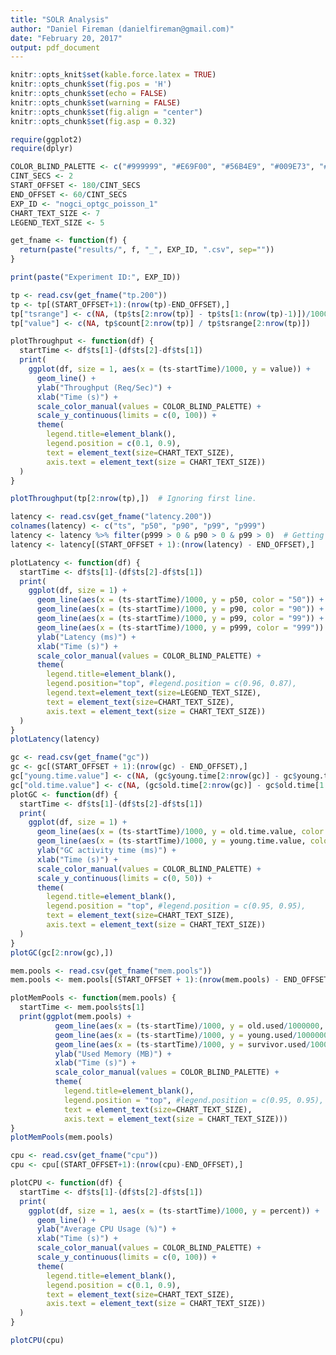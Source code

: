 ```yaml
---
title: "SOLR Analysis"
author: "Daniel Fireman (danielfireman@gmail.com)"
date: "February 20, 2017"
output: pdf_document
---
```



```r
knitr::opts_knit$set(kable.force.latex = TRUE)
knitr::opts_chunk$set(fig.pos = 'H')
knitr::opts_chunk$set(echo = FALSE)
knitr::opts_chunk$set(warning = FALSE)
knitr::opts_chunk$set(fig.align = "center")
knitr::opts_chunk$set(fig.asp = 0.32)

require(ggplot2)
require(dplyr)

COLOR_BLIND_PALETTE <- c("#999999", "#E69F00", "#56B4E9", "#009E73", "#F0E442", "#0072B2", "#D55E00", "#CC79A7")
CINT_SECS <- 2
START_OFFSET <- 180/CINT_SECS
END_OFFSET <- 60/CINT_SECS
EXP_ID <- "nogci_optgc_poisson_1"
CHART_TEXT_SIZE <- 7
LEGEND_TEXT_SIZE <- 5

get_fname <- function(f) {
  return(paste("results/", f, "_", EXP_ID, ".csv", sep=""))
}
```

```r
print(paste("Experiment ID:", EXP_ID))
```

```r
tp <- read.csv(get_fname("tp.200"))
tp <- tp[(START_OFFSET+1):(nrow(tp)-END_OFFSET),]
tp["tsrange"] <- c(NA, (tp$ts[2:nrow(tp)] - tp$ts[1:(nrow(tp)-1)])/1000)
tp["value"] <- c(NA, tp$count[2:nrow(tp)] / tp$tsrange[2:nrow(tp)])

plotThroughput <- function(df) {
  startTime <- df$ts[1]-(df$ts[2]-df$ts[1])
  print(
    ggplot(df, size = 1, aes(x = (ts-startTime)/1000, y = value)) +
      geom_line() +
      ylab("Throughput (Req/Sec)") +
      xlab("Time (s)") +
      scale_color_manual(values = COLOR_BLIND_PALETTE) +
      scale_y_continuous(limits = c(0, 100)) +
      theme(
        legend.title=element_blank(),
        legend.position = c(0.1, 0.9),
        text = element_text(size=CHART_TEXT_SIZE),
        axis.text = element_text(size = CHART_TEXT_SIZE))
  )
}

plotThroughput(tp[2:nrow(tp),])  # Ignoring first line.
```

```r
latency <- read.csv(get_fname("latency.200"))
colnames(latency) <- c("ts", "p50", "p90", "p99", "p999")
latency <- latency %>% filter(p999 > 0 & p90 > 0 & p99 > 0)  # Getting rid of noise.
latency <- latency[(START_OFFSET + 1):(nrow(latency) - END_OFFSET),]

plotLatency <- function(df) {
  startTime <- df$ts[1]-(df$ts[2]-df$ts[1])
  print(
    ggplot(df, size = 1) +
      geom_line(aes(x = (ts-startTime)/1000, y = p50, color = "50")) +
      geom_line(aes(x = (ts-startTime)/1000, y = p90, color = "90")) +
      geom_line(aes(x = (ts-startTime)/1000, y = p99, color = "99")) +
      geom_line(aes(x = (ts-startTime)/1000, y = p999, color = "999")) +
      ylab("Latency (ms)") +
      xlab("Time (s)") +
      scale_color_manual(values = COLOR_BLIND_PALETTE) +
      theme(
        legend.title=element_blank(),
        legend.position="top", #legend.position = c(0.96, 0.87),
        legend.text=element_text(size=LEGEND_TEXT_SIZE),
        text = element_text(size=CHART_TEXT_SIZE),
        axis.text = element_text(size = CHART_TEXT_SIZE))
  )
}
plotLatency(latency)
```

```r
gc <- read.csv(get_fname("gc"))
gc <- gc[(START_OFFSET + 1):(nrow(gc) - END_OFFSET),]
gc["young.time.value"] <- c(NA, (gc$young.time[2:nrow(gc)] - gc$young.time[1:(nrow(gc)-1)]))
gc["old.time.value"] <- c(NA, (gc$old.time[2:nrow(gc)] - gc$old.time[1:(nrow(gc)-1)]))
plotGC <- function(df) {
  startTime <- df$ts[1]-(df$ts[2]-df$ts[1])
  print(
    ggplot(df, size = 1) +
      geom_line(aes(x = (ts-startTime)/1000, y = old.time.value, color = "Tenured")) +
      geom_line(aes(x = (ts-startTime)/1000, y = young.time.value, color = "Young")) +
      ylab("GC activity time (ms)") +
      xlab("Time (s)") +
      scale_color_manual(values = COLOR_BLIND_PALETTE) +
      scale_y_continuous(limits = c(0, 50)) +
      theme(
        legend.title=element_blank(),
        legend.position = "top", #legend.position = c(0.95, 0.95),
        text = element_text(size=CHART_TEXT_SIZE),
        axis.text = element_text(size = CHART_TEXT_SIZE))
  )
}
plotGC(gc[2:nrow(gc),])
```

```r
mem.pools <- read.csv(get_fname("mem.pools"))
mem.pools <- mem.pools[(START_OFFSET + 1):(nrow(mem.pools) - END_OFFSET),]

plotMemPools <- function(mem.pools) {
  startTime <- mem.pools$ts[1]
  print(ggplot(mem.pools) +
          geom_line(aes(x = (ts-startTime)/1000, y = old.used/1000000, color="Tenured")) +
          geom_line(aes(x = (ts-startTime)/1000, y = young.used/1000000, color="Eden")) +
          geom_line(aes(x = (ts-startTime)/1000, y = survivor.used/1000000, color="Survivor")) +
          ylab("Used Memory (MB)") +
          xlab("Time (s)") +
          scale_color_manual(values = COLOR_BLIND_PALETTE) +
          theme(
            legend.title=element_blank(),
            legend.position = "top", #legend.position = c(0.95, 0.95),
            text = element_text(size=CHART_TEXT_SIZE),
            axis.text = element_text(size = CHART_TEXT_SIZE)))
}
plotMemPools(mem.pools)
```
```r
cpu <- read.csv(get_fname("cpu"))
cpu <- cpu[(START_OFFSET+1):(nrow(cpu)-END_OFFSET),]

plotCPU <- function(df) {
  startTime <- df$ts[1]-(df$ts[2]-df$ts[1])
  print(
    ggplot(df, size = 1, aes(x = (ts-startTime)/1000, y = percent)) +
      geom_line() +
      ylab("Average CPU Usage (%)") +
      xlab("Time (s)") +
      scale_color_manual(values = COLOR_BLIND_PALETTE) +
      scale_y_continuous(limits = c(0, 100)) +
      theme(
        legend.title=element_blank(),
        legend.position = c(0.1, 0.9),
        text = element_text(size=CHART_TEXT_SIZE),
        axis.text = element_text(size = CHART_TEXT_SIZE))
  )
}

plotCPU(cpu)
```

